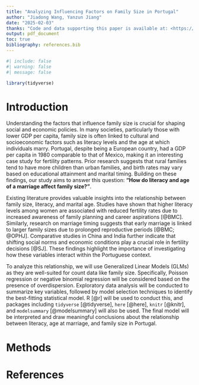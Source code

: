 ```yaml
---
title: "Analyzing Influencing Factors on Family Size in Portugal"
author: "Jiadong Wang, Yanzun Jiang"
date: "2025-02-03"
thanks: "Code and data supporting this paper is available at: <https://github.com/Stary54264/factors_affect_family_size_in_portugal>"
output: pdf_document
toc: true
bibliography: references.bib
---
```


```r
#| include: false
#| warning: false
#| message: false

library(tidyverse)
```

\newpage

# Introduction

Understanding the factors that influence family size is crucial for shaping social and economic policies. In many societies, particularly those with lower GDP per capita, family size is often linked to cultural and socioeconomic factors such as literacy levels and the age at which individuals marry. Portugal, despite being a European country, had a GDP per capita in 1980 comparable to that of Mexico, making it an interesting case study for fertility patterns. Prior research suggests that rural families tend to have more children than urban families, and birth rates may vary based on educational attainment and marital timing. Building on these findings, our study aims to answer this question: **"How do literacy and age of a marriage affect family size?"**.

Existing literature provides valuable insights into the relationship between family size, literacy, and marital age. Studies have shown that higher literacy levels among women are associated with reduced fertility rates due to increased awareness of family planning and career aspirations [@BMC]. Similarly, research on marriage timing suggests that early marriage is linked to larger family sizes due to prolonged reproductive periods [@BMC; @OPHJ]. Comparative studies in China and India further indicate that shifting social norms and economic conditions play a crucial role in fertility decisions [@SJ]. These findings highlight the importance of investigating how these variables interact within the Portuguese context.

To analyze this relationship, we will use Generalized Linear Models (GLMs) as they are well-suited for count data like family size. Specifically, Poisson regression or negative binomial regression will be considered based on the presence of overdispersion. Exploratory data analysis will be conducted to summarize key variables, followed by model selection techniques to identify the best-fitting statistical model. R [@r] will be used to conduct this, and packages including `tidyverse` [@tidyverse], `here` [@here], `knitr` [@knitr], and `modelsummary` [@modelsummary] will also be used. The final model will be interpreted and draw meaningful conclusions about the relationship between literacy, age at marriage, and family size in Portugal.

# Methods

\newpage

# References